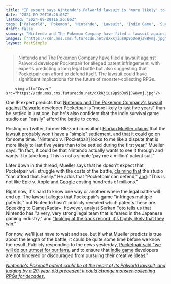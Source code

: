 ```yaml
---
title: "IP expert says Nintendo's Palworld lawsuit is 'more likely' to take 5 years than to finish in 1, but Pocketpair can 'easily' afford the legal battle"
date: "2024-09-20T16:26:06Z"
lastmod: "2024-09-20T16:26:06Z"
tags: ['Palworld', 'Pokemon', 'Nintendo', 'Lawsuit', 'Indie Game', 'Survival', 'RPG', 'Monster Collecting']
draft: false
summary: "Nintendo and The Pokemon Company have filed a lawsuit against Palworld developer Pocketpair for alleged patent infringement, with experts predicting a long legal battle but also suggesting that Pocketpair can afford to defend itself. The lawsuit could have significant implications for the future of monster-collecting RPGs."
images: ["https://cdn.mos.cms.futurecdn.net/dXkKjius9p9pDo9jJw8vmj.jpg"]
layout: PostSimple
---
```

> Nintendo and The Pokemon Company have filed a lawsuit against Palworld developer Pocketpair for alleged patent infringement, with experts predicting a long legal battle but also suggesting that Pocketpair can afford to defend itself. The lawsuit could have significant implications for the future of monster-collecting RPGs.


        <img alt="Cover" src="https://cdn.mos.cms.futurecdn.net/dXkKjius9p9pDo9jJw8vmj.jpg"/>
        
One IP expert predicts that [<u>Nintendo and The Pokemon Company's lawsuit against Palworld</u>](https://www.gamesradar.com/games/survival/its-official-palworld-has-been-nintendod-as-the-pokemon-company-files-lawsuit-against-pocketpair-for-infringing-multiple-patent-rights/) developer Pocketpair is "more likely to last five years" than be settled in just one, but he's also confident that the indie survival game studio can "easily" afford the battle to come.

Posting on Twitter, former Blizzard consultant [<u>Florian Mueller claims</u>](https://x.com/Florian4Gamers/status/1837012993000763818) that the lawsuit probably won't have a "simple" settlement, and that it could go on for some time. "Nintendo v. [Pocketpair] looks to me like a dispute that is more likely to last five years than to be settled during the first year," Mueller says. "In fact, it could be that Nintendo actually wants to see it through and wants it to take long. This is not a simple 'pay me a million' patent suit."

Later down in the thread, Mueller says that he doesn't expect that Pocketpair will struggle with the costs of the battle, [<u>claiming that</u>](https://x.com/Florian4Gamers/status/1837122724155544010) the studio "can afford that. Easily." He adds that "Pocketpair can defend," [<u>and</u>](https://x.com/Florian4Gamers/status/1837014384784142627): "This is not like Epic v. Apple and [Google](https://www.gamesradar.com/tag/google/) costing hundreds of millions."

Right now, it's hard to know one way or another where the legal battle will end up. The lawsuit alleges that Pocketpair's game "infringes multiple patents," but Nintendo hasn't publicly revealed which patents these are. Speaking to GamesRadar+, however, analyst Serkan Toto tells us that Nintendo has "a very, very strong legal team that is feared in the Japanese gaming industry," and [<u>"looking at the track record, it's highly likely that they win."</u>](https://www.gamesradar.com/games/survival/i-think-this-will-end-bad-for-pocketpair-analyst-says-nintendos-feared-legal-team-wouldnt-sue-palworld-unless-it-was-confident-of-victory/)

For now, we'll just have to wait and see, but if what Mueller predicts is true about the length of the battle, it could be quite some time before we know the result. Publicly responding to the news yesterday, [<u>Pocketpair said "we will do our utmost for our fans,</u>](https://www.gamesradar.com/games/survival/palworld-developer-responds-to-nintendo-lawsuit-says-we-will-do-our-utmost-to-ensure-that-indie-devs-are-not-hindered-or-discouraged-from-pursuing-their-creative-ideas/) and to ensure that [indie game](https://www.gamesradar.com/tag/indie-game/) developers are not hindered or discouraged from pursuing their creative ideas."

[<u><em>Nintendo's Pokeball patent could be at the heart of its Palworld lawsuit, and judging by a 29-year-old precedent it could change monster-collecting RPGs for decades.</em></u>](https://www.gamesradar.com/games/pokemon/nintendos-pokeball-patent-could-be-at-the-heart-of-its-palworld-lawsuit-and-judging-by-a-29-year-old-precedent-it-could-change-monster-collecting-rpgs-for-decades/)
        